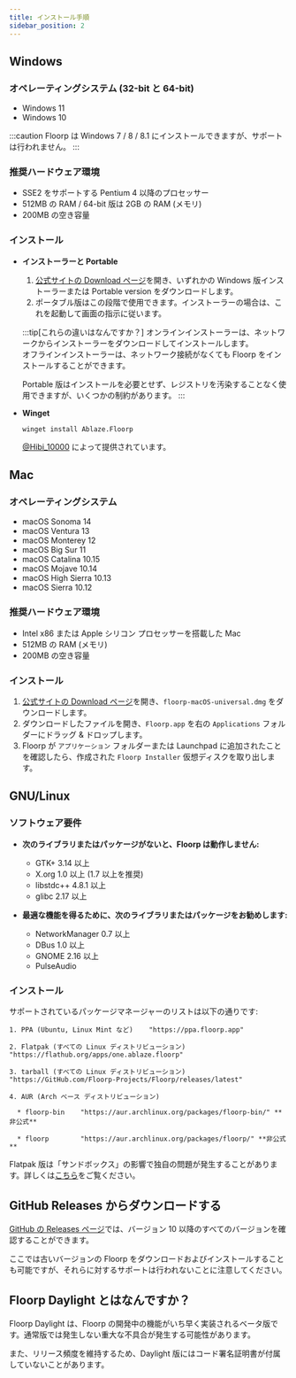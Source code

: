 ```yaml
---
title: インストール手順
sidebar_position: 2
---
```


## Windows

### オペレーティングシステム (32-bit と 64-bit)

- Windows 11
- Windows 10

:::caution
Floorp は Windows 7 / 8 / 8.1 にインストールできますが、サポートは行われません。
:::

### 推奨ハードウェア環境

- SSE2 をサポートする Pentium 4 以降のプロセッサー
- 512MB の RAM / 64-bit 版は 2GB の RAM (メモリ)
- 200MB の空き容量

### インストール

- **インストーラーと Portable**

  1. [公式サイトの Download ページ](https://floorp.app/ja/download)を開き、いずれかの Windows 版インストーラーまたは Portable version をダウンロードします。
  2. ポータブル版はこの段階で使用できます。インストーラーの場合は、これを起動して画面の指示に従います。

  :::tip[これらの違いはなんですか？]
  オンラインインストーラーは、ネットワークからインストーラーをダウンロードしてインストールします。\
  オフラインインストーラーは、ネットワーク接続がなくても Floorp をインストールすることができます。

  Portable 版はインストールを必要とせず、レジストリを汚染することなく使用できますが、いくつかの制約があります。
  :::

- **Winget**

  ```shell
  winget install Ablaze.Floorp
  ```

  [@Hibi_10000](https://github.com/Hibi-10000) によって提供されています。

## Mac

### オペレーティングシステム

- macOS Sonoma 14
- macOS Ventura 13
- macOS Monterey 12
- macOS Big Sur 11
- macOS Catalina 10.15
- macOS Mojave 10.14
- macOS High Sierra 10.13
- macOS Sierra 10.12

### 推奨ハードウェア環境

- Intel x86 または Apple シリコン プロセッサーを搭載した Mac
- 512MB の RAM (メモリ)
- 200MB の空き容量

### インストール

1. [公式サイトの Download ページ](https://floorp.app/ja/download)を開き、`floorp-macOS-universal.dmg` をダウンロードします。
2. ダウンロードしたファイルを開き、`Floorp.app` を右の `Applications` フォルダーにドラッグ & ドロップします。
3. Floorp が `アプリケーション` フォルダーまたは Launchpad に追加されたことを確認したら、作成された `Floorp Installer` 仮想ディスクを取り出します。

## GNU/Linux

### ソフトウェア要件

- **次のライブラリまたはパッケージがないと、Floorp は動作しません:**

  - GTK+ 3.14 以上
  - X.org 1.0 以上 (1.7 以上を推奨)
  - libstdc++ 4.8.1 以上
  - glibc 2.17 以上

- **最適な機能を得るために、次のライブラリまたはパッケージをお勧めします:**

  - NetworkManager 0.7 以上
  - DBus 1.0 以上
  - GNOME 2.16 以上
  - PulseAudio

### インストール

サポートされているパッケージマネージャーのリストは以下の通りです:

```text
1. PPA (Ubuntu, Linux Mint など)    "https://ppa.floorp.app"

2. Flatpak (すべての Linux ディストリビューション)    "https://flathub.org/apps/one.ablaze.floorp"

3. tarball (すべての Linux ディストリビューション)    "https://GitHub.com/Floorp-Projects/Floorp/releases/latest"

4. AUR (Arch ベース ディストリビューション)

  * floorp-bin    "https://aur.archlinux.org/packages/floorp-bin/" **非公式**

  * floorp        "https://aur.archlinux.org/packages/floorp/" **非公式**
```

Flatpak 版は「サンドボックス」の影響で独自の問題が発生することがあります。詳しくは[こちら](issue-tracker/flatpak)をご覧ください。

## GitHub Releases からダウンロードする

[GitHub の Releases ページ](https://github.com/Floorp-Projects/Floorp/releases)では、バージョン 10 以降のすべてのバージョンを確認することができます。

ここでは古いバージョンの Floorp をダウンロードおよびインストールすることも可能ですが、それらに対するサポートは行われないことに注意してください。

## Floorp Daylight とはなんですか？

Floorp Daylight は、Floorp の開発中の機能がいち早く実装されるベータ版です。通常版では発生しない重大な不具合が発生する可能性があります。

また、リリース頻度を維持するため、Daylight 版にはコード署名証明書が付属していないことがあります。